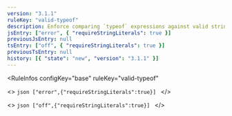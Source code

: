 ```yaml
---
version: "3.1.1"
ruleKey: "valid-typeof"
description: Enforce comparing `typeof` expressions against valid strings
jsEntry: ["error", { "requireStringLiterals": true }]
previousJsEntry: null
tsEntry: ["off", { "requireStringLiterals": true }]
previousTsEntry: null
history: [{ "state": "new", "version": "3.1.1" }]
---
```


<RuleInfos 
  configKey="base" 
  ruleKey="valid-typeof" 
>
  <>
    ```json
    ["error",{"requireStringLiterals":true}]
    ```
  </>

  <>
    ```json
    ["off",{"requireStringLiterals":true}]
    ```
  </>
</RuleInfos>
